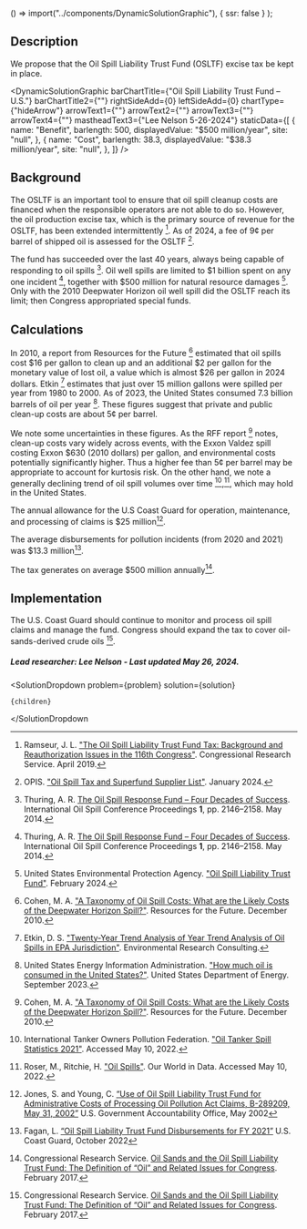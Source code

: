 
  () => import("../components/DynamicSolutionGraphic"),
  { ssr: false }
);


## Description

We propose that the Oil Spill Liability Trust Fund (OSLTF) excise tax be kept in place.

<DynamicSolutionGraphic
  barChartTitle={"Oil Spill Liability Trust Fund – U.S."}
  barChartTitle2={""}
  rightSideAdd={0}
  leftSideAdd={0}
  chartType={"hideArrow"}
  arrowText1={""}
  arrowText2={""}
  arrowText3={""}
  arrowText4={""}
  mastheadText3={"Lee Nelson 5-26-2024"}
  staticData={[
    {
      name: "Benefit",
      barlength: 500,
      displayedValue: "$500 million/year",
      site: "null",
    },
    {
      name: "Cost",
      barlength: 38.3,
      displayedValue: "$38.3 million/year",
      site: "null",
    },
  ]}
/>

## Background

The OSLTF is an important tool to ensure that oil spill cleanup costs are financed when the responsible operators are not able to do so. However, the oil production excise tax, which is the primary source of revenue for the OSLTF, has been extended intermittently [^"1"]. As of 2024, a fee of 9¢ per barrel of shipped oil is assessed for the OSLTF [^"10"].

The fund has succeeded over the last 40 years, always being capable of responding to oil spills [^"2"]. Oil well spills are limited to $1 billion spent on any one incident [^"2"], together with $500 million for natural resource damages [^"9"]. Only with the 2010 Deepwater Horizon oil well spill did the OSLTF reach its limit; then Congress appropriated special funds.

## Calculations

In 2010, a report from Resources for the Future [^"4"] estimated that oil spills cost $16 per gallon to clean up and an additional $2 per gallon for the monetary value of lost oil, a value which is almost $26 per gallon in 2024 dollars. Etkin [^"5"] estimates that just over 15 million gallons were spilled per year from 1980 to 2000. As of 2023, the United States consumed 7.3 billion barrels of oil per year [^"6"]. These figures suggest that private and public clean-up costs are about 5¢ per barrel.

We note some uncertainties in these figures. As the RFF report [^"4"] notes, clean-up costs vary widely across events, with the Exxon Valdez spill costing Exxon $630 (2010 dollars) per gallon, and environmental costs potentially significantly higher. Thus a higher fee than 5¢ per barrel may be appropriate to account for kurtosis risk. On the other hand, we note a generally declining trend of oil spill volumes over time [^"7"],[^"8"], which may hold in the United States.

The annual allowance for the U.S Coast Guard for operation, maintenance, and processing of claims is $25 million[^"11"].

The average disbursements for pollution incidents (from 2020 and 2021) was $13.3 million[^"12"].

The tax generates on average $500 million annually[^"3"].

## Implementation

The U.S. Coast Guard should continue to monitor and process oil spill claims and manage the fund.
Congress should expand the tax to cover oil-sands-derived crude oils [^"3"].

##### Lead researcher: Lee Nelson - Last updated May 26, 2024.

[^"1"]: Ramseur, J. L. ["The Oil Spill Liability Trust Fund Tax: Background and Reauthorization Issues in the 116th Congress"](https://crsreports.congress.gov/product/details?prodcode=IF11160). Congressional Research Service. April 2019.
[^"2"]: Thuring, A. R. [The Oil Spill Response Fund – Four Decades of Success](https://meridian.allenpress.com/iosc/article/2014/1/2146/198375/The-Oil-Spill-Response-Fund-Four-Decades-of). International Oil Spill Conference Proceedings **1**, pp. 2146–2158. May 2014.
[^"3"]: Congressional Research Service. [Oil Sands and the Oil Spill Liability Trust Fund: The Definition of “Oil” and Related Issues for Congress](https://crsreports.congress.gov/product/pdf/R/R43128). February 2017.
[^"4"]: Cohen, M. A. ["A Taxonomy of Oil Spill Costs: What are the Likely Costs of the Deepwater Horizon Spill?"](https://policycommons.net/artifacts/1947722/a-taxonomy-of-oil-spill-costs/2699491/). Resources for the Future. December 2010.
[^"5"]: Etkin, D. S. ["Twenty-Year Trend Analysis of Year Trend Analysis of Oil Spills in EPA Jurisdiction"](https://archive.epa.gov/emergencies/content/fss/web/pdf/etkin_04.pdf). Environmental Research Consulting.
[^"6"]: United States Energy Information Administration. ["How much oil is consumed in the United States?"](https://www.eia.gov/tools/faqs/faq.php?id=33&t=6). United States Department of Energy. September 2023.
[^"7"]: International Tanker Owners Pollution Federation. ["Oil Tanker Spill Statistics 2021"](https://www.itopf.org/knowledge-resources/data-statistics/statistics/). Accessed May 10, 2022.
[^"8"]: Roser, M., Ritchie, H. ["Oil Spills"](https://ourworldindata.org/oil-spills). Our World in Data. Accessed May 10, 2022.
[^"9"]: United States Environmental Protection Agency. ["Oil Spill Liability Trust Fund"](https://www.epa.gov/oil-spills-prevention-and-preparedness-regulations/oil-spill-liability-trust-fund). February 2024.
[^"10"]: OPIS. ["Oil Spill Tax and Superfund Supplier List"](https://www.opisnet.com/resources/oil-spill-supplier-tax-list/). January 2024.
[^"11"]: Jones, S. and Young, C. [“Use of Oil Spill Liability Trust Fund for Administrative Costs of Processing Oil Pollution Act Claims, B-289209, May 31, 2002”](https://www.gao.gov/products/b-289209-2) U.S. Government Accountability Office, May 2002
[^"12"]: Fagan, L. [“Oil Spill Liability Trust Fund Disbursements for FY 2021”](https://www.uscg.mil/Portals/0/NPFC/docs/PDFs/Reports/2022-10-19-Oil-Spill-Liability-Trust-Fund-Disbursement-FY-2021.pdf?ver=ZxZqplF_6BXvrXtt6ekwqA%3D%3D) U.S. Coast Guard, October 2022

  <SolutionDropdown 
    problem={problem} 
    solution={solution}
  >
    {children}
  </SolutionDropdown

>
